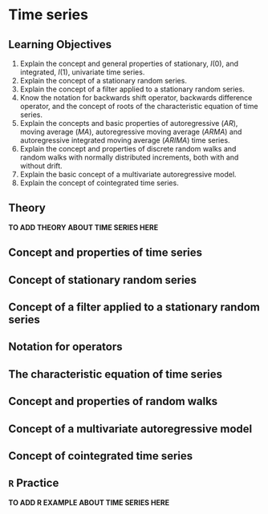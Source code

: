 # Time series

## Learning Objectives {-#objectives-time-series}

1. Explain the concept and general properties of stationary, $I(0)$, and integrated, $I(1)$, univariate time series.
2. Explain the concept of a stationary random series.
3. Explain the concept of a filter applied to a stationary random series.
4. Know the notation for backwards shift operator, backwards difference operator, and the concept of roots of the characteristic equation of time series.
5. Explain the concepts and basic properties of autoregressive (_AR_), moving average (_MA_), autoregressive moving average (_ARMA_) and autoregressive integrated moving average (_ARIMA_) time series.
6. Explain the concept and properties of discrete random walks and random walks with normally distributed increments, both with and without drift.
7. Explain the basic concept of a multivariate autoregressive model.
8. Explain the concept of cointegrated time series.

## Theory {#theory-time-series}

**TO ADD THEORY ABOUT TIME SERIES HERE**

## Concept and properties of time series

## Concept of stationary random series

## Concept of a filter applied to a stationary random series

## Notation for operators

## The characteristic equation of time series

## Concept and properties of random walks

## Concept of a multivariate autoregressive model

## Concept of cointegrated time series

## `R` Practice {-#practice-time-series}

**TO ADD R EXAMPLE ABOUT TIME SERIES HERE**
